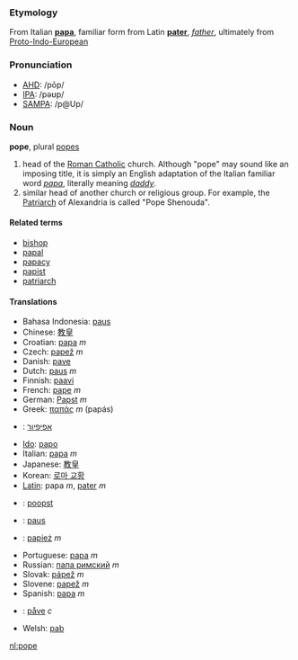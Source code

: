 ===Etymology===
From Italian '''[[papa]]''', familiar form from Latin '''[[pater]]''', ''[[father]]'', ultimately from [[Proto-Indo-European]]
{{wikipedia}}
===Pronunciation===
*[[w:AHD|AHD]]: /pōp/
*[[w:IPA|IPA]]: /pəʊp/
*[[w:SAMPA|SAMPA]]: /p@Up/

===Noun===
'''pope''', plural [[pope]]s

# head of the [[Roman Catholic]] church.  Although "pope" may sound like an imposing title, it is simply an English adaptation of the Italian familiar word ''[[papa]]'', literally meaning ''[[daddy]]''.
# similar head of another church or religious group.  For example, the [[Patriarch]] of Alexandria is called "Pope Shenouda".

====Related terms====
*[[bishop]]
*[[papal]]
*[[papacy]]
*[[papist]]
*[[patriarch]]

====Translations====
*Bahasa Indonesia: [[paus]]
*Chinese: [[教皇]]
*Croatian: [[papa]] ''m''
*Czech: [[papež]] ''m''
*Danish: [[pave]]
*Dutch: [[paus]] ''m''
*Finnish: [[paavi]]
*French: [[pape]] ''m''
*German: [[Papst]] ''m''
*Greek: [[παπάς]] ''m'' (pap&aacute;s)
*{{he}}: [[אפיפיור]]
*[[Ido]]: [[papo]]
*Italian: [[papa]] ''m''
*Japanese: [[教皇]]
*Korean: [[로마 교황]]
*[[Latin]]: papa ''m'', [[pater]] ''m''
*{{lb}}: [[poopst]]
*{{li}}: [[paus]]
*{{pl}}: [[papież]] ''m''
*Portuguese: [[papa]] ''m''
*Russian: [[папа римский]] ''m''
*Slovak: [[pápež]] ''m''
*Slovene: [[papež]] ''m''
*Spanish: [[papa]] ''m''<!-- not capitalized except when referring to specific person -->
*{{sv}}: [[påve]] ''c''
*Welsh: [[pab]]

[[nl:pope]]